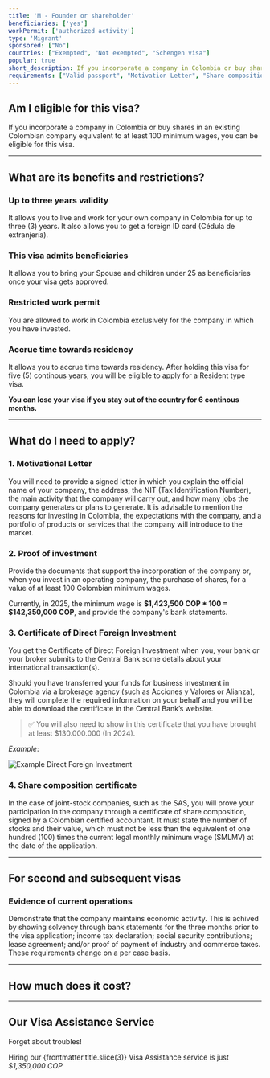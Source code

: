 ```yaml
---
title: 'M - Founder or shareholder'
beneficiaries: ['yes']
workPermit: ['authorized activity']
type: 'Migrant'
sponsored: ["No"]
countries: ["Exempted", "Not exempted", "Schengen visa"]
popular: true
short_description: If you incorporate a company in Colombia or buy shares in an existing Colombian company equivalent to at least 100 minimum wages, you can be eligible for this visa.
requirements: ["Valid passport", "Motivation Letter", "Share composition", "Foreign Investment. See Details"]
---
```


## Am I eligible for this visa?

If you incorporate a company in Colombia or buy shares in an existing Colombian company equivalent to at least 100 minimum wages, you can be eligible for this visa.

---

## What are its benefits and restrictions?

### **Up to three years validity**

It allows you to live and work for your own company in Colombia for up to three (3) years.  It also allows you to get a foreign ID card (Cédula de extranjería).

### **This visa admits beneficiaries**

It allows you to bring your Spouse and children under 25 as beneficiaries once your visa gets approved.

### Restricted **work permit**

You are allowed to work in Colombia exclusively for the company in which you have invested.

### **Accrue time towards residency**

It allows you to accrue time towards residency. After holding this visa for five (5) continous years, you will be eligible to apply for a Resident type visa.

**You can lose your visa if you stay out of the country for 6 continous months.**

---

## What do I need to apply?

### 1. Motivational Letter

You will need to provide a signed letter in which you explain the official name of your company, the address, the NIT (Tax Identification Number), the main activity that the company will carry out, and how many jobs the company generates or plans to generate. It is advisable to mention the reasons for investing in Colombia, the expectations with the company, and a portfolio of products or services that the company will introduce to the market.

### 2. Proof of investment

Provide the documents that support the incorporation of the company or, when you invest in an operating company, the purchase of shares, for a value of at least 100 Colombian minimum wages. 

Currently, in 2025, the minimum wage is **$1,423,500 COP * 100 = $142,350,000 COP**, and provide the company's bank statements.

### 3. Certificate of Direct Foreign Investment

You get the Certificate of Direct Foreign Investment when you, your bank or your broker submits to the Central Bank some details about your international transaction(s).

Should you have transferred your funds for business investment in Colombia via a brokerage agency (such as Acciones y Valores or Alianza), they will complete the required information on your behalf and you will be able to download the certificate in the Central Bank’s website.


> ✅ You will also need to show in this certificate that you have brought at least $130.000.000 (In 2024).

*Example*:
<div class="flex items-center justify-center">
    <img src="/CIED.png" alt="Example Direct Foreign Investment" />
</div>

### 4. Share composition certificate

In the case of joint-stock companies, such as the SAS, you will prove your participation in the company through a certificate of share composition, signed by a Colombian certified accountant. It must state the number of stocks and their value, which must not be less than the equivalent of one hundred (100) times the current legal monthly minimum wage (SMLMV) at the date of the application.

---

## For second and subsequent visas

### Evidence of current operations

Demonstrate that the company maintains economic activity. This is achived by showing solvency through bank statements for the three months prior to the visa application; income tax declaration; social security contributions; lease agreement; and/or proof of payment of industry and commerce taxes. These requirements change on a per case basis.

---
## How much does it cost?

<VisaCosts
    studyFees="54"
    issuanceFees="270"
    apostille={false}
    translation={false}
/>

---

## Our Visa Assistance Service

Forget about troubles!

Hiring our {frontmatter.title.slice(3)} Visa Assistance service is just *$1,350,000 COP*